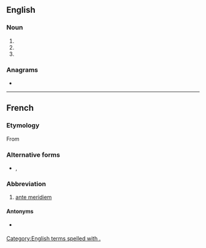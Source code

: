 {{also|Appendix:Variations of "am"}}
==English==

===Noun===
{{en-noun}}

# {{initialism of|anno mundi|lang=en|nodot=1}}
# {{alternative form of|a.m.|lang=en|nodot=1}}
# {{initialism of|Master of Arts|lang=en|nodot=1}}

===Anagrams===
* {{anagrams|en|-ma-|M&A|M.A.|MA|Ma|ma}}

[[Category:English terms spelled with .]]

----

==French==

===Etymology===
From {{etyl|la|fr}} {{m|la|ante meridiem}}
===Alternative forms===
* {{l|fr|AM}}, {{l|fr|A. M.}}
===Abbreviation===
{{head|fr|abbreviation}}
# [[ante meridiem]]
====Antonyms====
* {{sense|ante meridiem}} {{l|fr|P.M.}}